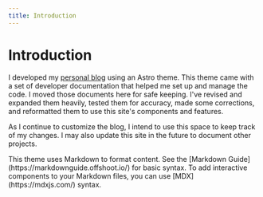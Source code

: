 ```yaml
---
title: Introduction
---
```




# Introduction

I developed my [personal blog](https://jackwalton.net) using an Astro theme. This theme came with a set of developer documentation that helped me set up and manage the code. I moved those documents here for safe keeping. I've revised and expanded them heavily, tested them for accuracy, made some corrections, and reformatted them to use this site's components and features. 

As I continue to customize the blog, I intend to use this space to keep track of my changes. I may also update this site in the future to document other projects.

<Cards num="1">
  <Cards.Card
    title="The Chiri Theme"
    href="/chiri/overview"
  />
</Cards>

<Callout type="info">
This theme uses Markdown to format content. See the [Markdown Guide](https://markdownguide.offshoot.io/) for basic syntax. To add interactive components to your Markdown files, you can use [MDX](https://mdxjs.com/) syntax.
  </Callout>